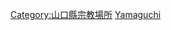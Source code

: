 {{日本行政區劃分類導航|佛寺}}
{{Commonscat|Temples in Yamaguchi prefecture}}
[[Category:山口縣宗教場所|Category:山口縣宗教場所]]
[[Category:日本各都道府縣佛寺|Yamaguchi]]